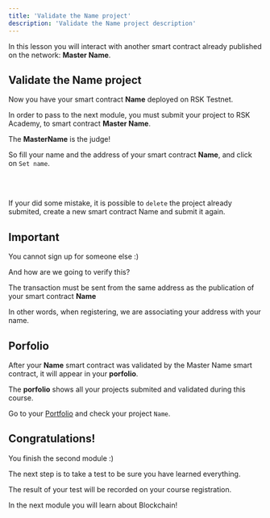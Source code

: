 ```yaml
---
title: 'Validate the Name project'
description: 'Validate the Name project description'
---
```


In this lesson you will interact with another smart contract already published on the network: **Master Name**.

## Validate the **Name** project

Now you have your smart contract **Name** deployed on RSK Testnet.

In order to pass to the next module, you must submit your project to RSK Academy,
to smart contract **Master Name**.

The **MasterName** is the judge!

So fill your name and the address of your smart contract **Name**, and click on
`Set name`.

<br />
<MasterQuote />
<br />

If your did some mistake, it is possible to `delete` the project already submited,
create a new smart contract Name and submit it again.

## Important

You cannot sign up for someone else :)

And how are we going to verify this?

The transaction must be sent from the same address as the publication of your smart contract **Name**

In other words, when registering, we are associating your address with your name.

## Porfolio

After your **Name** smart contract was validated by the Master Name smart contract,
it will appear in your **porfolio**.

The **porfolio** shows all your projects submited and validated during this course.

Go to your [Portfolio](/portfolio)
and check your project `Name`.

## Congratulations!

You finish the second module :)

The next step is to take a test to be sure you have learned everything.

The result of your test will be recorded on your course registration.

In the next module you will learn about Blockchain!
